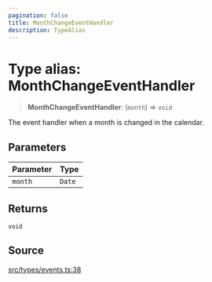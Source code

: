 ```yaml
---
pagination: false
title: MonthChangeEventHandler
description: TypeAlias
---
```


# Type alias: MonthChangeEventHandler

> **MonthChangeEventHandler**: (`month`) => `void`

The event handler when a month is changed in the calendar.

## Parameters

| Parameter | Type |
| :------ | :------ |
| `month` | `Date` |

## Returns

`void`

## Source

[src/types/events.ts:38](https://github.com/gpbl/react-day-picker/blob/575f9be39/src/types/events.ts#L38)
